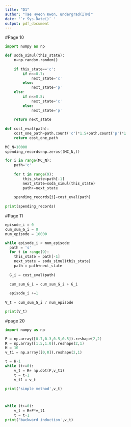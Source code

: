 ```yaml
---
title: "D1"
author: "Tae Hyeon Kwon, undergrad(ITM)"
date: '`r Sys.Date()` '
output: pdf_document
---
```


#Page 10

```python
import numpy as np

def soda_simul(this_state):
    n=np.random.random()
    
    if this_state=='c':
        if n<=0.7:
            next_state='c'
        else:
            next_state='p'
    else:
        if n<=0.5:
            next_state='c'
        else:
            next_state='p'
            
    return next_state
    
def cost_eval(path):
    cost_one_path=path.count('c')*1.5+path.count('p')*1
    return cost_one_path
    
MC_N=10000
spending_records=np.zeros((MC_N,))

for i in range(MC_N):
    path='c' 
    
    for t in range(9):
        this_state=path[-1]
        next_state=soda_simul(this_state)
        path+=next_state
      
    spending_records[i]=cost_eval(path)
    
print(spending_records)
```

\newpage

#Page 11

```python
episode_i = 0
cum_sum_G_i = 0
num_episode = 10000

while episode_i < num_episode:
  path = 's'
  for t in range(9):
    this_state = path[-1]
    next_state = soda_simul(this_state)
    path = path+next_state
    
  G_i = cost_eval(path)
  
  cum_sum_G_i = cum_sum_G_i + G_i
  
  episode_i +=1
  
V_t = cum_sum_G_i / num_episode

print(V_t)

```

\newpage
#page 20
```python
import numpy as np

P = np.array([0.7,0.3,0.5,0.5]).reshape(2,2)
R = np.array([1.5,1.0]).reshape(2,1)
H = 10
v_t1 = np.array([0,0]).reshape(2,1)

t = H-1
while (t>=0):
    v_t = R+ np.dot(P,v_t1)
    t = t-1
    v_t1 = v_t

print('simple method',v_t)



while (t>=0):
    v_t = R+P*v_t1
    t = t-1
print('backward induction',v_t)
```
